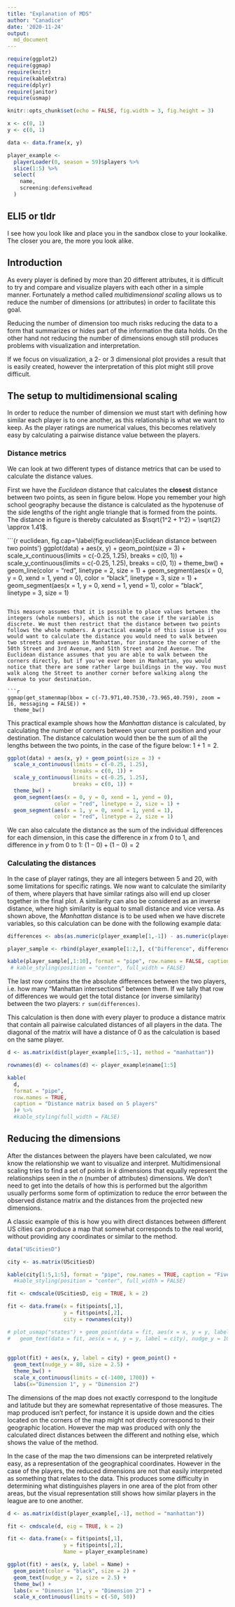 ```yaml
---
title: "Explanation of MDS"
author: "Canadice"
date: '2020-11-24'
output:
  md_document
---
```


```r

require(ggplot2)
require(ggmap)
require(knitr)
require(kableExtra)
require(dplyr)
require(janitor)
require(usmap)

knitr::opts_chunk$set(echo = FALSE, fig.width = 3, fig.height = 3)

x <- c(0, 1)
y <- c(0, 1)

data <- data.frame(x, y)

player_example <- 
  playerLoader(0, season = 59)$players %>% 
  slice(1:5) %>% 
  select(
    name, 
    screening:defensiveRead
  )

```

## ELI5 or tldr
I see how you look like and place you in the sandbox close to your lookalike. The closer you are, the more you look alike.

## Introduction
As every player is defined by more than 20 different attributes, it is difficult to try and compare and visualize players with each other in a simple manner. Fortunately a method called *multidimensional scaling* allows us to reduce the number of dimensions (or attributes) in order to facilitate this goal. 

Reducing the number of dimension too much risks reducing the data to a form that summarizes or hides part of the information the data holds. On the other hand not reducing the number of dimensions enough still produces problems with visualization and interpretation.

If we focus on visualization, a 2- or 3 dimensional plot provides a result that is easily created, however the interpretation of this plot might still prove difficult.

## The setup to multidimensional scaling
In order to reduce the number of dimension we must start with defining how similar each player is to one another, as this relationship is what we want to keep. As the player ratings are numerical values, this becomes relatively easy by calculating a pairwise distance value between the players.

### Distance metrics
We can look at two different types of distance metrics that can be used to calculate the distance values.

First we have the *Euclidean* distance that calculates the **closest** distance between two points, as seen in figure below. Hope you remember your high school geography because the distance is calculated as the hypotenuse of the side lengths of the right angle triangle that is formed from the points. The distance in figure is thereby calculated as $\sqrt{1^2 + 1^2} = \sqrt{2} \approx 1.41$. 

```{r euclidean, fig.cap='\\label{fig:euclidean}Euclidean distance between two points'}
ggplot(data) + aes(x, y) + geom_point(size = 3) +
  scale_x_continuous(limits = c(-0.25, 1.25),
                     breaks = c(0, 1)) +
  scale_y_continuous(limits = c(-0.25, 1.25),
                     breaks = c(0, 1)) + 
  theme_bw() + 
  geom_line(color = "red", linetype = 2, size = 1) +
  geom_segment(aes(x = 0, y = 0, xend = 1, yend = 0),
               color = "black", linetype = 3, size = 1) +
  geom_segment(aes(x = 1, y = 0, xend = 1, yend = 1),
               color = "black", linetype = 3, size = 1)


```

This measure assumes that it is possible to place values between the integers (whole numbers), which is not the case if the variable is discrete. We must then restrict that the distance between two points follows the whole numbers. A practical example of this issue is if you would want to calculate the distance you would need to walk between two streets and avenues in Manhattan, for instance the corner of the 50th Street and 3rd Avenue, and 51th Street and 2nd Avenue. The Euclidean distance assumes that you are able to walk between the corners directly, but if you've ever been in Manhattan, you would notice that there are some rather large buildings in the way. You must walk along the Street to another corner before walking along the Avenue to your destination.

```r

ggmap(get_stamenmap(bbox = c(-73.971,40.7530,-73.965,40.759), zoom = 16, messaging = FALSE)) +
  theme_bw()

```

This practical example shows how the *Manhattan* distance is calculated, by calculating the number of corners between your current position and your destination. The distance calculation would then be the sum of all the lengths between the two points, in the case of the figure below: $1 + 1 = 2$.

```r
ggplot(data) + aes(x, y) + geom_point(size = 3) +
  scale_x_continuous(limits = c(-0.25, 1.25),
                     breaks = c(0, 1)) +
  scale_y_continuous(limits = c(-0.25, 1.25),
                     breaks = c(0, 1)) + 
  theme_bw() + 
  geom_segment(aes(x = 0, y = 0, xend = 1, yend = 0),
               color = "red", linetype = 2, size = 1) +
  geom_segment(aes(x = 1, y = 0, xend = 1, yend = 1),
               color = "red", linetype = 2, size = 1)

```

We can also calculate the distance as the sum of the individual differences for each dimension, in this case the difference in $x$ from 0 to 1, and difference in $y$ from 0 to 1: $(1-0)+(1-0)=2$ 

### Calculating the distances
In the case of player ratings, they are all integers between 5 and 20, with some limitations for specific ratings. We now want to calculate the similarity of them, where players that have similar ratings also will end up closer together in the final plot. A similarity can also be considered as an inverse distance, where high similarity is equal to small distance and vice versa. As shown above, the *Manhattan* distance is to be used when we have discrete variables, so this calculation can be done with the following example data:

```r

differences <- abs(as.numeric(player_example[1,-1]) - as.numeric(player_example[2,-1]))

player_sample <- rbind(player_example[1:2,], c("Difference", differences))

kable(player_sample[,1:10], format = "pipe", row.names = FALSE, caption = "Example data used")# %>%
 # kable_styling(position = "center", full_width = FALSE)

```

The last row contains the the absolute differences between the two players, i.e. how many "Manhattan intersections" between them. If we tally that row of differences we would get the total distance (or inverse similarity) between the two players: `r sum(differences)`. 

This calculation is then done with every player to produce a distance matrix that contain all pairwise calculated distances of all players in the data. The diagonal of the matrix will have a distance of 0 as the calculation is based on the same player. 

```r

d <- as.matrix(dist(player_example[1:5,-1], method = "manhattan"))

rownames(d) <- colnames(d) <- player_example$name[1:5]

kable(
  d, 
  format = "pipe",
  row.names = TRUE, 
  caption = "Distance matrix based on 5 players"
  )# %>%
  #kable_styling(full_width = FALSE)


```

## Reducing the dimensions
After the distances between the players have been calculated, we now know the relationship we want to visualize and interpret. Multidimensional scaling tries to find a set of points in $k$ dimensions that equally represent the relationships seen in the $n$ (number of attributes) dimensions. We don't need to get into the details of how this is performed but the algorithm usually performs some form of optimization to reduce the error between the observed distance matrix and the distances from the projected new dimensions.

A classic example of this is how you with direct distances between different US cities can produce a map that somewhat corresponds to the real world, without providing any coordinates or similar to the method.

```r

data("UScitiesD")

city <- as.matrix(UScitiesD)

kable(city[1:5,1:5], format = "pipe", row.names = TRUE, caption = "Five cities and their direct distance to one another") #%>%
  #kable_styling(position = "center", full_width = FALSE)

fit <- cmdscale(UScitiesD, eig = TRUE, k = 2)

fit <- data.frame(x = fit$points[,1],
                  y = fit$points[,2],
                  city = rownames(city))

# plot_usmap("states") + geom_point(data = fit, aes(x = x, y = y, label = city)) + 
#   geom_text(data = fit, aes(x = x, y = y, label = city), nudge_y = 100, size = 2.5)
  
  
ggplot(fit) + aes(x, y, label = city) + geom_point() + 
  geom_text(nudge_y = 80, size = 2.5) + 
  theme_bw() +
  scale_x_continuous(limits = c(-1400, 1700)) +
  labs(x="Dimension 1", y = "Dimension 2")


```

The dimensions of the map does not exactly correspond to the longitude and latitude but they are somewhat representative of those measures. The map produced isn't perfect, for instance it is upside down and the cities located on the corners of the map might not directly correspond to their geographic location. However the map was produced with only the calculated direct distances between the different and nothing else, which shows the value of the method.

In the case of the map the two dimensions can be interpreted relatively easy, as a representation of the geographical coordinates. However in the case of the players, the reduced dimensions are not that easily interpreted as something that relates to the data. This produces some difficulty in determining what distinguishes players in one area of the plot from other areas, but the visual representation still shows how similar players in the league are to one another.

```r

d <- as.matrix(dist(player_example[,-1], method = "manhattan"))

fit <- cmdscale(d, eig = TRUE, k = 2)

fit <- data.frame(x = fit$points[,1],
                  y = fit$points[,2],
                  Name = player_example$name)

ggplot(fit) + aes(x, y, label = Name) + 
  geom_point(color = "black", size = 2) +
  geom_text(nudge_y = 2, size = 2.5) +
  theme_bw() +
  labs(x = "Dimension 1", y = "Dimension 2") + 
  scale_x_continuous(limits = c(-50, 50))
  


```








